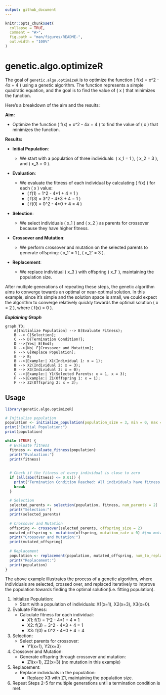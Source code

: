 ---
output: github_document
---

<!-- README.md is generated from README.Rmd. Please edit that file -->

```{r, include = FALSE}
knitr::opts_chunk$set(
  collapse = TRUE,
  comment = "#>",
  fig.path = "man/figures/README-",
  out.width = "100%"
)
```

# genetic.algo.optimizeR

<!-- badges: start -->
<!-- badges: end -->

The goal of `genetic.algo.optimizeR` is to optimize the function \( f(x) = x^2 - 4x + 4 \) using a genetic algorithm. The function represents a simple quadratic equation, and the goal is to find the value of \( x \) that minimizes the function.

Here's a breakdown of the aim and the results:

**Aim:**

- Optimize the function \( f(x) = x^2 - 4x + 4 \) to find the value of \( x \) that minimizes the function.

**Results:**

- **Initial Population**:

  - We start with a population of three individuals: \( x_1 = 1 \), \( x_2 = 3 \), and \( x_3 = 0 \).
<br>
- **Evaluation**:

  - We evaluate the fitness of each individual by calculating \( f(x) \) for each \( x \) value:
    - \( f(1) = 1^2 - 4*1 + 4 = 1 \)
    - \( f(3) = 3^2 - 4*3 + 4 = 1 \)
    - \( f(0) = 0^2 - 4*0 + 4 = 4 \)

- **Selection**:

  - We select individuals \( x_1 \) and \( x_2 \) as parents for crossover because they have higher fitness.

- **Crossover and Mutation**:

  - We perform crossover and mutation on the selected parents to generate offspring: \( x_1' = 1 \), \( x_2' = 3 \).

- **Replacement**:

  - We replace individual \( x_3 \) with offspring \( x_1' \), maintaining the population size.

After multiple generations of repeating these steps, the genetic algorithm aims to converge towards an optimal or near-optimal solution. In this example, since it's simple and the solution space is small, we could expect the algorithm to converge relatively quickly towards the optimal solution \( x = 2 \), where \( f(x) = 0 \).


***Explaining Graph***

```mermaid
graph TD;
    A[Initialize Population] --> B(Evaluate Fitness);
    B --> C[Selection];
    C --> D{Termination Condition?};
    D -->|Yes| E[End];
    D -->|No| F[Crossover and Mutation];
    F --> G[Replace Population];
    G --> B;
    B -->|Example:| X1(Individual 1: x = 1);
    B --> X2(Individual 2: x = 3);
    B --> X3(Individual 3: x = 0);
    C -->|Example:| Y1(Selected Parents: x = 1, x = 3);
    F -->|Example:| Z1(Offspring 1: x = 1);
    F --> Z2(Offspring 2: x = 3);
```

## Usage
```{r usage}
library(genetic.algo.optimizeR)

# Initialize population
population <- initialize_population(population_size = 3, min = 0, max = 3)
print("Initial Population:")
print(population)

while (TRUE) {
  # Evaluate fitness
  fitness <- evaluate_fitness(population)
  print("Evaluation:")
  print(fitness)
  
  
  # Check if the fitness of every individual is close to zero
  if (all(abs(fitness) <= 0.01)) {
    print("Termination Condition Reached: All individuals have fitness close to zero.")
    break
  }
  
  # Selection
  selected_parents <- selection(population, fitness, num_parents = 2)
  print("Selection:")
  print(selected_parents)
  
  # Crossover and Mutation
  offspring <- crossover(selected_parents, offspring_size = 2)
  mutated_offspring <- mutation(offspring, mutation_rate = 0) #(no mutation in this example)
  print("Crossover and Mutation:")
  print(mutated_offspring)
  
  # Replacement
  population <- replacement(population, mutated_offspring, num_to_replace = 1)
  print("Replacement:")
  print(population)
}

```
The above example illustrates the process of a genetic algorithm, where individuals are selected, crossed over, and replaced iteratively to improve the population towards finding the optimal solution(i.e. fitting population).

1. Initialize Population:
   - Start with a population of individuals: X1(x=1), X2(x=3), X3(x=0).

2. Evaluate Fitness:
   - Calculate fitness for each individual:
     - X1: f(1) = 1^2 - 4*1 + 4 = 1
     - X2: f(3) = 3^2 - 4*3 + 4 = 1
     - X3: f(0) = 0^2 - 4*0 + 4 = 4

3. Selection:
   - Select parents for crossover:
     - Y1(x=1), Y2(x=3)

4. Crossover and Mutation:
   - Generate offspring through crossover and mutation:
     - Z1(x=1), Z2(x=3) (no mutation in this example)

5. Replacement:
   - Replace individuals in the population:
     - Replace X3 with Z1, maintaining the population size.

6. Repeat Steps 2-5 for multiple generations until a termination condition is met.



